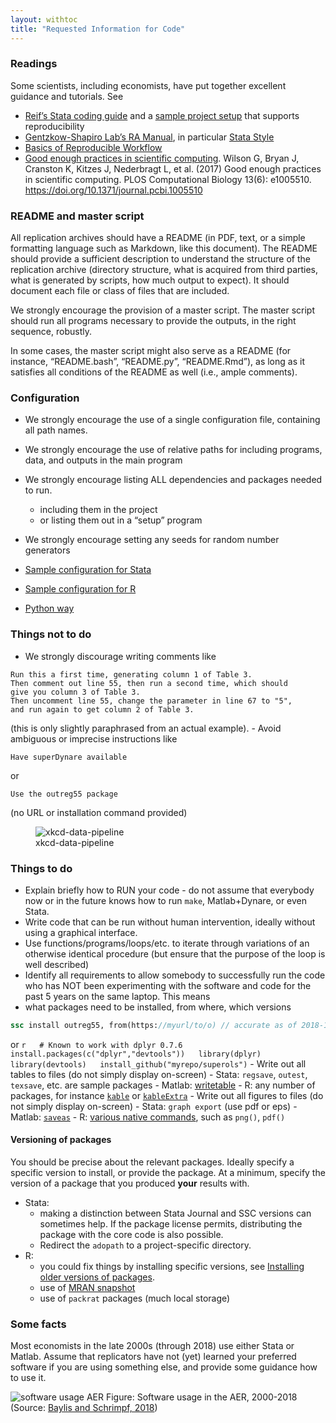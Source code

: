 ```yaml
---
layout: withtoc
title: "Requested Information for Code"
---
```


### Readings
Some scientists, including economists, have put together excellent guidance and tutorials. See

- [Reif's Stata coding guide](https://reifjulian.github.io/guide/) and a [sample project setup](https://github.com/reifjulian/my-project) that supports reproducibility 
- [Gentzkow-Shapiro Lab's RA Manual](https://github.com/gslab-econ/ra-manual/wiki/Getting-Started), in particular [Stata Style](https://github.com/gslab-econ/ra-manual/wiki/Stata)
- [Basics of Reproducible Workflow](https://www.practicereproducibleresearch.org/core-chapters/3-basic.html)
- [Good enough practices in scientific computing](https://doi.org/10.1371/journal.pcbi.1005510 "Good enough practices in scientific computing."). Wilson G, Bryan J, Cranston K, Kitzes J, Nederbragt L, et al. (2017) Good enough practices in scientific computing. PLOS Computational Biology 13(6): e1005510. [https://doi.org/10.1371/journal.pcbi.1005510](https://doi.org/10.1371/journal.pcbi.1005510)

### README and master script

All replication archives should have a README (in PDF, text, or a simple formatting language such as Markdown, like this document). The README should provide a sufficient description to understand the structure of the replication archive (directory structure, what is acquired from third parties, what is generated by scripts, how much output to expect). It should document each file or class of files that are included.

We strongly encourage the provision of a master script. The master script should run all programs necessary to provide the outputs, in the right sequence, robustly.

In some cases, the master script might also serve as a README (for instance, "README.bash", "README.py", "README.Rmd"), as long as it satisfies all conditions of the README as well (i.e., ample comments).

### Configuration

- We strongly encourage the use of a single configuration file, containing all path names. 
- We strongly encourage the use of relative paths for including programs, data, and outputs in the main program
- We strongly encourage listing ALL dependencies and packages needed to run. 
  - including them in the project
  - or listing them out in a "setup" program
- We strongly encourage setting any seeds for random number generators

- [Sample configuration for Stata](../Samples/samples/sample-stata-configuration.md)
- [Sample configuration for R](../Samples/samples/sample-R-configuration.md)
- [Python way](../Samples/samples/sample-python-configuration.md)



### Things not to do

-  We strongly discourage writing comments like
```
Run this a first time, generating column 1 of Table 3.
Then comment out line 55, then run a second time, which should
give you column 3 of Table 3.
Then uncomment line 55, change the parameter in line 67 to "5",
and run again to get column 2 of Table 3.
```
(this is only slightly paraphrased from an actual example).
-  Avoid ambiguous or imprecise instructions  like
```
Have superDynare available
```
or
```
Use the outreg55 package
```
(no URL or installation command provided)

![xkcd-data-pipeline](https://imgs.xkcd.com/comics/data_pipeline.png)


### Things to do
- Explain briefly how to RUN your code - do not assume that everybody now or in the future knows how to run `make`, Matlab+Dynare, or even Stata.
-  Write code that can be run without human intervention, ideally without using a graphical interface.
-  Use functions/programs/loops/etc. to iterate through variations of an otherwise identical procedure (but ensure that the purpose of the loop is well described)
-  Identify all requirements to allow somebody to successfully run the code who has NOT been experimenting with the software and code for the past 5 years on the same laptop. This means
  -  what packages need to be installed, from where, which versions
  ```stata
  ssc install outreg55, from(https://myurl/to/o) // accurate as of 2018-10-03
  ```
  or
  ```r
  # Known to work with dplyr 0.7.6
  install.packages(c("dplyr","devtools"))
  library(dplyr)
  library(devtools)
  install_github("myrepo/superols")
  ```
- Write out all tables to files (do not simply display on-screen)
  - Stata: `regsave`, `outest`, `texsave`, etc. are sample packages 
  - Matlab: [writetable](https://www.mathworks.com/help/matlab/ref/writetable.html) 
  - R: any number of packages, for instance [`kable`](https://www.rdocumentation.org/packages/knitr/versions/1.28/topics/kable) or [`kableExtra`](https://cran.r-project.org/web/packages/kableExtra/vignettes/awesome_table_in_html.html)
- Write out all figures to files (do not simply display on-screen)
  - Stata: `graph export` (use pdf or eps)
  - Matlab: [`saveas`](https://www.mathworks.com/help/matlab/ref/saveas.html)
  - R: [various native commands](https://www.dummies.com/programming/r/how-to-save-graphics-to-an-image-file-in-r/), such as `png()`, `pdf()`

#### Versioning of packages

You should be precise about the relevant packages. Ideally specify a specific version to install, or provide the package. At a minimum, specify the version of a package that you produced **your** results with.

- Stata: 
  -  making a distinction between Stata Journal and SSC versions can sometimes help. If the package license permits, distributing the package with the core code is also possible.
  - Redirect the `adopath` to a project-specific directory.
- R:
  - you could fix things by installing specific versions, see [Installing older versions of packages](https://support.rstudio.com/hc/en-us/articles/219949047-Installing-older-versions-of-packages).
  - use of [MRAN snapshot](https://mran.microsoft.com/documents/rro/reproducibility)
  - use of `packrat` packages (much local storage)


### Some facts
Most economists in the late 2000s (through 2018) use either Stata or Matlab. Assume that replicators have not (yet) learned your preferred software if you are using something else, and provide some guidance how to use it.

![software usage AER](https://raw.githubusercontent.com/pbaylis/econ-program-usage-data/master/aer_programs_by_year.png)
Figure: Software usage in the AER, 2000-2018 (Source: [Baylis and Schrimpf, 2018](http://doi.org/10.5281/zenodo.1453556))


